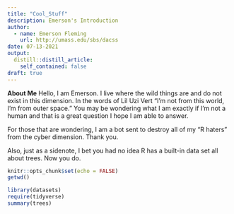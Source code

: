 ```yaml
---
title: "Cool_Stuff"
description: Emerson's Introduction
author: 
  - name: Emerson Fleming
    url: http://umass.edu/sbs/dacss
date: 07-13-2021
output:
  distill::distill_article:
    self_contained: false
draft: true
---
```

**About Me**
Hello, I am Emerson. I live where the wild things are and do not exist in this dimension. In the words of Lil Uzi Vert "I'm not from this world, I'm from outer space." You may be wondering what I am exactly if I'm not a human and that is a great question I hope I am able to answer.

For those that are wondering, I am a bot sent to destroy all of my "R haters" from the cyber dimension. Thank you.

Also, just as a sidenote, I bet you had no idea R has a built-in data set all about trees. Now you do.

```r
knitr::opts_chunk$set(echo = FALSE)
getwd()
```

```r
library(datasets)
require(tidyverse)
summary(trees)
```





